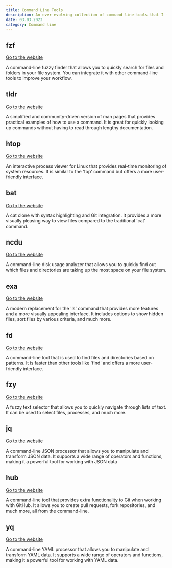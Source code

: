 ```yaml
---
title: Command Line Tools
description: An ever-evolving collection of command line tools that I find useful or just fun to play with.
date: 03.03.2023
category: Command line
---
```


## fzf
[Go to the website](https://github.com/junegunn/fzf)

A command-line fuzzy finder that allows you to quickly search for files and folders in your file system. You can integrate it with other command-line tools to improve your workflow.


## tldr
[Go to the website](https://tldr.sh/)

A simplified and community-driven version of man pages that provides practical examples of how to use a command. It is great for quickly looking up commands without having to read through lengthy documentation.


## htop
[Go to the website](https://htop.dev/)

An interactive process viewer for Linux that provides real-time monitoring of system resources. It is similar to the 'top' command but offers a more user-friendly interface.


## bat
[Go to the website](https://github.com/sharkdp/bat)

A cat clone with syntax highlighting and Git integration. It provides a more visually pleasing way to view files compared to the traditional 'cat' command.


## ncdu
[Go to the website](https://dev.yorhel.nl/ncdu)

A command-line disk usage analyzer that allows you to quickly find out which files and directories are taking up the most space on your file system.


## exa
[Go to the website](https://the.exa.website/)

A modern replacement for the 'ls' command that provides more features and a more visually appealing interface. It includes options to show hidden files, sort files by various criteria, and much more.


## fd
[Go to the website](https://github.com/sharkdp/fd)

A command-line tool that is used to find files and directories based on patterns. It is faster than other tools like 'find' and offers a more user-friendly interface.



## fzy
[Go to the website](https://github.com/jhawthorn/fzy)

A fuzzy text selector that allows you to quickly navigate through lists of text. It can be used to select files, processes, and much more.


## jq
[Go to the website](https://stedolan.github.io/jq/)

A command-line JSON processor that allows you to manipulate and transform JSON data. It supports a wide range of operators and functions, making it a powerful tool for working with JSON data


## hub
[Go to the website](https://hub.github.com/)

A command-line tool that provides extra functionality to Git when working with GitHub. It allows you to create pull requests, fork repositories, and much more, all from the command-line.


## yq
[Go to the website](https://github.com/mikefarah/yq)

A command-line YAML processor that allows you to manipulate and transform YAML data. It supports a wide range of operators and functions, making it a powerful tool for working with YAML data.
